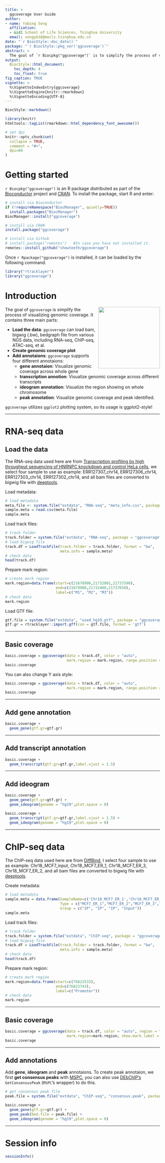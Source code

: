 ```yaml
---
title: >
  ggcoverage User Guide
author: 
- name: Yabing Song
  affiliation: 
  - &id1 School of Life Sciences, Tsinghua University
  email: songyb18@mails.tsinghua.edu.cn
date: "`r BiocStyle::doc_date()`"
package: "`r BiocStyle::pkg_ver('ggcoverage')`"
abstract: >
  The goal of `r Biocpkg("ggcoverage")` is to simplify the process of visualizing genomic coverage. It contains functions to load genomic data with bam/bigwig/bedgraph file format, create genomic coverage plot, add various annotation to the coverage plot, including gene annotaion, transcription annotion, ideogram annotation and peak annotation.
output: 
  BiocStyle::html_document:
    toc_depth: 4
    toc_float: true
fig_caption: TRUE
vignette: >
  %\VignetteIndexEntry{ggcoverage}
  %\VignetteEngine{knitr::rmarkdown}
  %\VignetteEncoding{UTF-8}
---
```

  
```r
BiocStyle::markdown()
```

```r
library(knitr)
htmltools::tagList(rmarkdown::html_dependency_font_awesome())

# set dpi
knitr::opts_chunk$set(
  collapse = TRUE,
  comment = "#>",
  dpi=60
)
```

# Getting started

`r Biocpkg("ggcoverage")` is an R package distributed as part of the [Bioconductor](http://bioconductor.org) project and [CRAN](https://cran.r-project.org/).
To install the package, start R and enter:
  
```r
# install via Bioconductor
if (!requireNamespace("BiocManager", quietly=TRUE))
  install.packages("BiocManager")
BiocManager::install("ggcoverage")

# install via CRAN
install.package("ggcoverage")

# install via Github
# install.package("remotes")   #In case you have not installed it.
remotes::install_github("showteeth/ggcoverage")
```

Once `r Rpackage("ggcoverage")` is installed, it can be loaded by the following command.

```r
library("rtracklayer")
library("ggcoverage")
```

# Introduction
<img src = "../man/figures/ggcoverage.png" align = "right" width = "200"/>

  The goal of `ggcoverage` is simplify the process of visualizing genomic coverage. It contains three main parts:

* **Load the data**: `ggcoverage` can load bam, bigwig (.bw), bedgraph file from various NGS data, including RNA-seq, ChIP-seq, ATAC-seq, et al.
* **Create genomic coverage plot**
* **Add annotaions**: `ggcoverage` supports four different annotaions:
  * **gene annotaion**: Visualize genomic coverage across whole gene
  * **transcription annotion**: Visualize genomic coverage across different transcripts
  * **ideogram annotation**: Visualize the region showing on whole chromosome
  * **peak annotation**: Visualize genomic coverage and peak identified.

`ggcoverage` utilizes `ggplot2` plotting system, so its usage is ggplot2-style!

-------------

# RNA-seq data
## Load the data
The RNA-seq data used here are from [Transcription profiling by high throughput sequencing of HNRNPC knockdown and control HeLa cells](https://bioconductor.org/packages/release/data/experiment/html/RNAseqData.HNRNPC.bam.chr14.html), we select four sample to use as example: ERR127307_chr14, ERR127306_chr14, ERR127303_chr14, ERR127302_chr14, and all bam files are converted to bigwig file with [deeptools](https://deeptools.readthedocs.io/en/develop/).

Load metadata:
```r
# load metadata
meta.file <- system.file("extdata", "RNA-seq", "meta_info.csv", package = "ggcoverage")
sample.meta = read.csv(meta.file)
sample.meta
```

Load track files:
```r
# track folder
track.folder = system.file("extdata", "RNA-seq", package = "ggcoverage")
# load bigwig file
track.df = LoadTrackFile(track.folder = track.folder, format = "bw",
                         meta.info = sample.meta)
# check data
head(track.df)
```

Prepare mark region:
```r
# create mark region
mark.region=data.frame(start=c(21678900,21732001,21737590),
                       end=c(21679900,21732400,21737650),
                       label=c("M1", "M2", "M3"))
# check data
mark.region
```

Load GTF file:
```r
gtf.file = system.file("extdata", "used_hg19.gtf", package = "ggcoverage")
gtf.gr = rtracklayer::import.gff(con = gtf.file, format = 'gtf')
```

-------------

## Basic coverage
```r
basic.coverage = ggcoverage(data = track.df, color = "auto", 
                            mark.region = mark.region, range.position = "out")
basic.coverage
```

You can also change Y axis style:
```r
basic.coverage = ggcoverage(data = track.df, color = "auto", 
                            mark.region = mark.region, range.position = "in")
basic.coverage
```

-------------

## Add gene annotation
```r
basic.coverage + 
  geom_gene(gtf.gr=gtf.gr)
```

-------------

## Add transcript annotation
```r
basic.coverage + 
  geom_transcript(gtf.gr=gtf.gr,label.vjust = 1.5)
```

-------------

## Add ideogram
```r
basic.coverage +
  geom_gene(gtf.gr=gtf.gr) +
  geom_ideogram(genome = "hg19",plot.space = 0)
```

```r
basic.coverage +
  geom_transcript(gtf.gr=gtf.gr,label.vjust = 1.5) +
  geom_ideogram(genome = "hg19",plot.space = 0)
```

-------------

# ChIP-seq data
The ChIP-seq data used here are from [DiffBind](https://bioconductor.org/packages/release/bioc/html/DiffBind.html), I select four sample to use as example: Chr18_MCF7_input, Chr18_MCF7_ER_1, Chr18_MCF7_ER_3, Chr18_MCF7_ER_2, and all bam files are converted to bigwig file with [deeptools](https://deeptools.readthedocs.io/en/develop/).

Create metadata:
```r
# load metadata
sample.meta = data.frame(SampleName=c('Chr18_MCF7_ER_1','Chr18_MCF7_ER_2','Chr18_MCF7_ER_3','Chr18_MCF7_input'),
                         Type = c("MCF7_ER_1","MCF7_ER_2","MCF7_ER_3","MCF7_input"),
                         Group = c("IP", "IP", "IP", "Input"))
sample.meta
```

Load track files:
```r
# track folder
track.folder = system.file("extdata", "ChIP-seq", package = "ggcoverage")
# load bigwig file
track.df = LoadTrackFile(track.folder = track.folder, format = "bw",
                         meta.info = sample.meta)
# check data
head(track.df)
```

Prepare mark region:
```r
# create mark region
mark.region=data.frame(start=c(76822533),
                       end=c(76823743),
                       label=c("Promoter"))
# check data
mark.region
```

-------------

## Basic coverage
```r
basic.coverage = ggcoverage(data = track.df, color = "auto", region = "chr18:76822285-76900000", 
                            mark.region=mark.region, show.mark.label = FALSE)
basic.coverage
```

-------------

## Add annotations
Add **gene**, **ideogram** and **peak** annotaions. To create peak annotaion, we first **get consensus peaks** with [MSPC](https://github.com/Genometric/MSPC), you can also use [DEbChIP's](https://github.com/showteeth/DEbChIP) `GetConsensusPeak` (`MSPC`'s wrapper) to do this.

```r
# get consensus peak file
peak.file = system.file("extdata", "ChIP-seq", "consensus.peak", package = "ggcoverage")

basic.coverage +
  geom_gene(gtf.gr=gtf.gr) +
  geom_peak(bed.file = peak.file) +
  geom_ideogram(genome = "hg19",plot.space = 0)
```

---------------------

# Session info
```r
sessionInfo()
```










